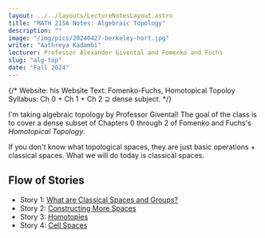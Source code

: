 ```yaml
---
layout: ../../layouts/LectureNotesLayout.astro
title: "MATH 215A Notes: Algebraic Topology"
description: ""
image: "/img/pics/20240427-berkeley-hort.jpg"
writer: "Aathreya Kadambi"
lecturer: Professor Alexander Givental and Fomenko and Fuchs
slug: "alg-top"
date: "Fall 2024"
---
```


{/* 
Website: his Website
Text: Fomenko-Fuchs, Homotopical Topoloy
Syllabus: Ch 0 + Ch 1 + Ch 2 $\supseteq$ dense subject.
*/}

I'm taking algebraic topology by Professor Givental! The goal of the class is to cover a dense subset of Chapters 0 through 2 of Fomenko and Fuchs's *Homotopical Topology*.

If you don't know what topological spaces, they are just basic operations + classical spaces. What we will do today is classical spaces.

Flow of Stories
------------------------------------------
- Story 1: <a href="/notes/alg-top-classical-spaces-and-groups">What are Classical Spaces and Groups?</a>
- Story 2: <a href="/notes/alg-top-constructing-more-spaces">Constructing More Spaces</a>
- Story 3: <a href="/notes/alg-top-homotopies">Homotopies</a>
- Story 4: <a href="/notes/alg-top-cell-spaces">Cell Spaces</a>





